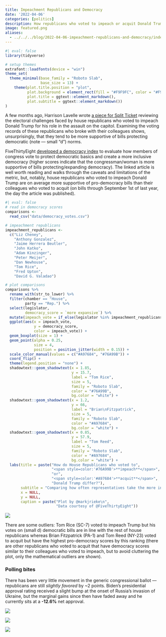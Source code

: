 ```yaml
---
title: Impeachment Republicans and Democracy
date: '2022-04-06'
categories: [politics]
description: How republicans who voted to impeach or acquit Donald Trump differ in their votes on democracy
image: featured.png
aliases: 
  - ../../../blog/2022-04-06-impeachment-republicans-and-democracy/index.html
---
```


```r
#| eval: false
library(tidyverse)

# setup themes
extrafont::loadfonts(device = "win")
theme_set(
  theme_minimal(base_family = "Roboto Slab",
                base_size = 13) +
    theme(plot.title.position = "plot",
          plot.background = element_rect(fill = "#F9F9FC", color = "#F9F9FC"),
          plot.title = ggtext::element_markdown(),
          plot.subtitle = ggtext::element_markdown())
)
```

A few months ago, Harrison Lavelle wrote [a piece for Split Ticket](https://split-ticket.org/2022/01/10/impeachment-republicans-where-are-they-now/) reviewing the electoral challenges faced by house republicans who voted to impeach Donald Trump for his role in the assault on the capitol. Examining the voting records of these republicans who broke with their colleagues shows, unsurprisingly, that they tend to be more supportive of bills protecting democratic (note --- small "d") norms.

FiveThirtyEight [developed a democracy index](https://fivethirtyeight.com/features/which-senators-and-representatives-vote-in-favor-of-democracy/) to evaluate how members of congress vote to protect democratic basics and create a more inclusive democracy (higher scores indicate that the congressman/woman is more supportive of bills protecting/expanding democracy). The linked article is well worth reading and walks through the caveats and limitations of the metric, but, notably, house republicans who voted to impeach Donald Trump are on average more supportive of pro-democracy bills than their colleagues who voted to acquit (on bills through September 1st of last year, the day the article was published).

```r
#| eval: false
# read in democracy scores
comparisons <- 
  read_csv("data/democracy_votes.csv")

# impeachment republicans
impeachment_republicans <-
  c("Liz Cheney", 
    "Anthony Gonzalez",
    "Jaime Herrera Beutler",
    "John Katko",
    "Adam Kinzinger",
    "Peter Meijer",
    "Dan Newhouse",
    "Tom Rice",
    "Fred Upton",
    "David G. Valadao")

# plot comparisons
comparisons %>%
  rename_with(str_to_lower) %>%
  filter(chamber == "House",
         party == "Rep.") %>%
  select(legislator, 
         democracy_score = `more expansive`) %>%
  mutate(impeach_vote = if_else(legislator %in% impeachment_republicans, "Impeach", "Acquit")) %>% 
  ggplot(aes(x = impeach_vote,
             y = democracy_score,
             color = impeach_vote)) +
  geom_boxplot(size = 1) +
  geom_point(alpha = 0.25, 
             size = 4,
             position = position_jitter(width = 0.15)) +
  scale_color_manual(values = c("#A97684", "#76A99B")) +
  coord_flip() +
  theme(legend.position = "none") +
  shadowtext::geom_shadowtext(x = 1.85,
                              y = 15.7,
                              label = "Tom Rice",
                              size = 5,
                              family = "Roboto Slab",
                              color = "#76A99B",
                              bg.color = "white") +
  shadowtext::geom_shadowtext(x = 1.2,
                              y = 66,
                              label = "Brian\nFitzpatrick",
                              size = 5,
                              family = "Roboto Slab",
                              color = "#A97684",
                              bg.color = "white") +
  shadowtext::geom_shadowtext(x = 0.85,
                              y = 57.9,
                              label = "Tom Reed",
                              size = 5,
                              family = "Roboto Slab",
                              color = "#A97684",
                              bg.color = "white") +
  labs(title = paste("How do House Republicans who voted to",
                     "<span style=color:'#76A99B'>**impeach**</span>",
                     "or",
                     "<span style=color:'#A97684'>**acquit**</span>",
                     "Donald Trump differ?"),
       subtitle = "Comparing how often representatives take the more inclusive position on voting rights bills",
       x = NULL,
       y = NULL,
       caption = paste("Plot by @markjrieke\n",
                       "Data courtesy of @FiveThirtyEight"))
```

![](featured.png)

There are some outliers: Tom Rice (SC-7) voted to impeach Trump but his votes on (small d) democratic bills are in line with the rest of house republicans whereas Brian Fitzpatrick (PA-1) and Tom Reed (NY-23) voted to acquit but have the highest pro-democracy scores by this ranking (there are other republicans who voted to acquit that have democracy scores similar to their colleagues who voted to impeach, but to avoid cluttering the plot, only the mathematical outliers are shown). 

### Polling bites

There has been very little movement in the generic congressional ballot --- republicans are still *slightly favored* by ~2 points. Biden's presidential approval rating received a slight bump at the onset of Russia's invasion of Ukraine, but the marginal gains since then have faded away and he currently sits at a **-12.6%** net approval.

![](png/generic_ballot_current.png)

![](png/approval_disapproval_current.png)

![](png/net_approval_current.png)